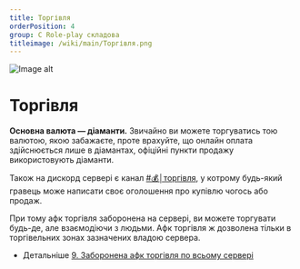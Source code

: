 ```yaml
---
title: Торгівля
orderPosition: 4
group: C Role-play складова
titleimage: /wiki/main/Торгівля.png
---
```


<img src='/wiki/main/Торгівля1.png' width={500} height={500} className="topimage" alt="Image alt" />

# Торгівля

**Основна валюта — діаманти.** Звичайно ви можете торгуватись тою валютою, якою забажаєте, проте врахуйте, що онлайн оплата здійснюється лише в діамантах, офіційні пункти продажу використовують діаманти.

Також на дискорд сервері є канал [#💰│торгівля](https://discord.com/channels/963837943812849784/1015124133476040744), у котрому будь-який гравець може написати своє оголошення про купівлю чогось або продаж.

При тому афк торгівля заборонена на сервері, ви можете торгувати будь-де, але взаємодіючи з людьми. Афк торгівля ж дозволена тільки в торгівельних зонах зазначених владою сервера.

- Детальніше [9. Заборонена афк торгівля по всьому сервері](/wiki/first_time_on_server/rules)
